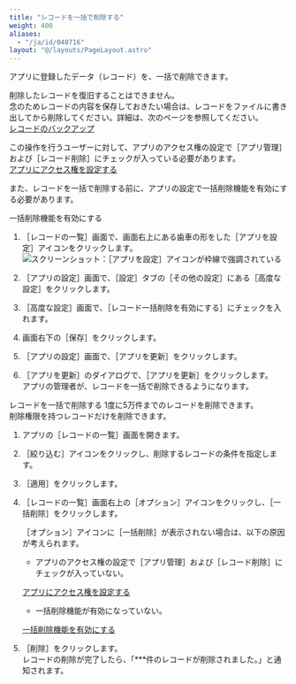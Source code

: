 ```yaml
---
title: "レコードを一括で削除する"
weight: 400
aliases:
  - "/ja/id/040716"
layout: "@/layouts/PageLayout.astro"
---
```




アプリに登録したデータ（レコード）を、一括で削除できます。

<Warning>

削除したレコードを復旧することはできません。  
念のためレコードの内容を保存しておきたい場合は、レコードをファイルに書き出してから削除してください。詳細は、次のページを参照してください。  
[レコードのバックアップ](/k/ja/id/04030.html)


</Warning>

この操作を行うユーザーに対して、アプリのアクセス権の設定で<Wovn>［アプリ管理］</Wovn>および<Wovn>［レコード削除］</Wovn>にチェックが入っている必要があります。  
[アプリにアクセス権を設定する](/k/ja/id/040589.html)  

また、レコードを一括で削除する前に、アプリの設定で一括削除機能を有効にする必要があります。

<Heading id="using_app_delete_bulk_10">一括削除機能を有効にする</Heading>
1. <Wovn>［レコードの一覧］</Wovn>画面で、画面右上にある歯車の形をした<Wovn>［アプリを設定］</Wovn>アイコンをクリックします。  
   <Img src="/k/kintone/img/settings_new_icon.png" alt="スクリーンショット：［アプリを設定］アイコンが枠線で強調されている" />

1. <Wovn>［アプリの設定］</Wovn>画面で、<Wovn>［設定］</Wovn>タブの<Wovn>［その他の設定］</Wovn>にある<Wovn>［高度な設定］</Wovn>をクリックします。

1. <Wovn>［高度な設定］</Wovn>画面で、<Wovn>［レコード一括削除を有効にする］</Wovn>にチェックを入れます。

1. 画面右下の<Wovn>［保存］</Wovn>をクリックします。

1. <Wovn>［アプリの設定］</Wovn>画面で、<Wovn>［アプリを更新］</Wovn>をクリックします。

1. <Wovn>［アプリを更新］</Wovn>のダイアログで、<Wovn>［アプリを更新］</Wovn>をクリックします。  
アプリの管理者が、レコードを一括で削除できるようになります。

<Heading id="using_app_delete_bulk_20">レコードを一括で削除する</Heading>
1度に5万件までのレコードを削除できます。  
削除権限を持つレコードだけを削除できます。

1. アプリの<Wovn>［レコードの一覧］</Wovn>画面を開きます。

1. <Wovn>［絞り込む］</Wovn>アイコンをクリックし、削除するレコードの条件を指定します。

1. <Wovn>［適用］</Wovn>をクリックします。

1. <Wovn>［レコードの一覧］</Wovn>画面右上の<Wovn>［オプション］</Wovn>アイコンをクリックし、<Wovn>［一括削除］</Wovn>をクリックします。

   <Note>


   <Wovn>［オプション］</Wovn>アイコンに<Wovn>［一括削除］</Wovn>が表示されない場合は、以下の原因が考えられます。


   * アプリのアクセス権の設定で<Wovn>［アプリ管理］</Wovn>および<Wovn>［レコード削除］</Wovn>にチェックが入っていない。<Wovn></Wovn>  

   [アプリにアクセス権を設定する](/k/ja/id/040589.html)

   * 一括削除機能が有効になっていない。  

   [一括削除機能を有効にする](#using_app_delete_bulk_10)

   
   </Note>

1. <Wovn>［削除］</Wovn>をクリックします。  
  レコードの削除が完了したら、「\*\*\*件のレコードが削除されました。」と通知されます。
